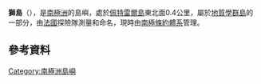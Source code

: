 {{coord|66|39|S|140|1|E|display=title}}

'''獅島'''（{{lang-en|Lion Island, Géologie Archipelago}}），是[[南極洲|南極洲]]的島嶼，處於[[佩特雷爾島_(南極洲)|佩特雷爾島]]東北面0.4公里，屬於[[地質學群島|地質學群島]]的一部分，由[[法國|法國]]探險隊測量和命名，現時由[[南極條約體系|南極條約體系]]管理。

==參考資料==
{{usgs-gazetteer|id=8877|name=Lion Island}}

{{DEFAULTSORT:Lion Island, Géologie Archipelago}}
[[Category:南極洲島嶼|Category:南極洲島嶼]]


{{AdélieLand-geo-stub}}